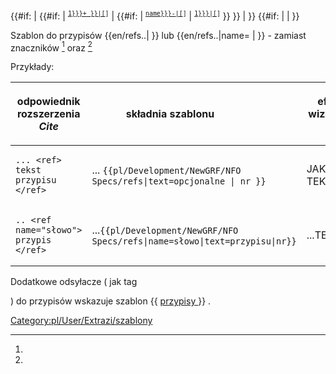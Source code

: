 <noinclude>{{pl/Development/NewGRF/inne strony|en= 
|pl=Template:pl/Development/NewGRF/NFO Specs/refs
}}</noinclude><includeonly><!--
 ~ ~ ~ ~ ~ ~ ~ ~ ~ ~ koment początek bez typów ~ ~ ~ ~ ~ ~ ~
--><!--<span id="{{{1|}}}">--><!--opcjonalny tekst--><!--</span>--><!--
--><!--{{#if:{{{name|}}}--><!--
--><!--|--><!--{{{name|}}}--><!--
--><!--|--><!--
--><!--}}--><!--
--><!--{{#if:{{{text|}}}--><!--
--><!--|--><!--
 --><!--{{#if: {{{1|}}}--><!--
 --><!--|--><!-- t&1
  --><!--<span style=padding:1px;white-space:nowrap>{{{text|}}} --><!--
  --><!--<span title="odsyłacz do {{{1|}}} na dole"><sup><tt>[[#--><!--Przypisy--><!--{{{1|1}}}.|[{{{1|}}}]]]</tt>--><!--
  --><!--</sup></span>--><!--</span>--><!--
  --><!--| {{{text|}}} --><!-- t
  --><!--}} --><!-- (t)
--><!-- | --><!-- (-t)
--><!-- {{#if: {{{1|}}} --><!-- 1
--><!-- | <span title="odsyłacz do {{{1|}}} na dole"><sup><tt>[[#--><!--Przypisy--><!--{{{1|1}}}.|[{{{1|}}}]]]</tt>--><!--
   --><!--</sup></span>--><!--
--><!-- | --><!-- -
--><!-- }} --><!--
--><!-- }}--><!--
~ ~ ~ ~ ~ ~ ~ ~ ~ ~ początek  ~ ~ ~ ~ ~ ~ ~
--><!--
-->{{#if: {{{1|}}} <!--
--> | <!--
 -->{{#if: {{{2|}}} <!-- 'parametr grupy'
 --> | <!--
   --><span id="ref-{{#expr: {{{1|}}}+{{{2|}}} }}"><!--opcjonalny tekst--> </span><!--
   --><span title="odsyłacz do note-{{#expr: {{{1|}}}+{{{2|}}} }} na dole"><!--
   --><sup><tt>[[#note-{{#expr: {{{1|1}}}+{{{2|2}}} }}|[{{{1|}}}]]]</tt></sup></span><!-- 
 --> | <!-- (-2)
 --> {{#if:{{{name|}}} <!-- 
  --> |<!--
   --><span id="ref-{{{name|}}}_{{{1|}}}-{{{3|}}}"><!--opcjonalny tekst--> </span><!--
   --><span title="odsyłacz do note-{{{name|}}}-{{{1|}}} na dole"><!--
   --><sup><tt>[[#note-{{{name|name}}}-{{{1|1}}}|[{{{1|}}}]]]</tt></sup></span><!--
  --> |<!-- (-name)
   --><span id="ref-{{{1|}}}"><!--opcjonalny tekst--> </span><!--
   --><span title="odsyłacz do note-{{{1|}}} na dole"><!--
   --><sup><tt>[[#note-{{{1|1}}}|[{{{1|}}}]]]</tt></sup></span><!-- 
   -->}} <!-- koniec if name
  -->}} <!-- koniec if 2
--> | <!-- (-1)
--> }} <!-- koniec if 1
-->{{#if: {{{przypis|}}} <!--
--><!-- | --><!--
--><!-- {{#if: {{{1|}}} --><!--
--> | <!--
--> {{{text|}}} <!--
--> | <!--
--> }} <!--
--></includeonly><noinclude>

Szablon do przypisów <nowiki>{{en/refs..| }}</nowiki> lub <nowiki>{{en/refs..|name= | }}</nowiki> - zamiast znaczników <ref> </ref> oraz <ref name=""> </ref> 


Przykłady:
{| 
!odpowiednik rozszerzenia ''Cite'' !! składnia szablonu &nbsp; &nbsp; &nbsp; &nbsp; &nbsp; &nbsp; &nbsp; &nbsp; &nbsp; !! efekt wizualny &nbsp; &nbsp;  
|-
|style=vertical-align:<!--bottom-->middle |<!--<code>--><pre>... <ref> tekst przypisu </ref></pre><!--</code>-->
|style=vertical-align:middle<!--bottom--> |... <code><nowiki>{{pl/Development/NewGRF/NFO Specs/refs|text=opcjonalne |  nr }}</nowiki></code> 
|style=vertical-align:middle<!--top--> |JAKIŚ TEKST {{pl/Development/NewGRF/NFO Specs/refs|text=PRZYPIS|1}} 
|- 
|<pre>.. <ref name="słowo"> przypis </ref></pre>||style=vertical-align:middle|...<code><nowiki>{{pl/Development/NewGRF/NFO Specs/refs|name=słowo|text=przypisu|nr}}</nowiki></code> ||style=vertical-align:middle |...TEKSTY{{pl/Development/NewGRF/NFO Specs/refs|name=słowo|text=przypis|2}}
|}

<!-- <ref name="slowo"/> #cite_note-cargotype-1 #cite_ref-cargotype_1-1 -->

Dodatkowe odsyłacze ( jak tag <references /> ) do przypisów wskazuje szablon <nowiki>{{</nowiki> [[Template:pl/Development/NewGRF/NFO Specs/przypisy| przypisy ]] <nowiki>}}</nowiki> .
 

[[Category:pl/User/Extrazi/szablony]]
</noinclude>
